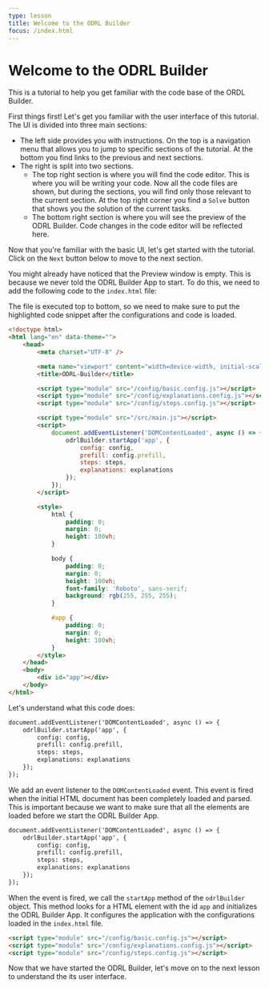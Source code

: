 ```yaml
---
type: lesson
title: Welcome to the ODRL Builder
focus: /index.html
---
```


# Welcome to the ODRL Builder

This is a tutorial to help you get familiar with the code base of the ORDL Builder.

First things first! Let's get you familiar with the user interface of this tutorial. The UI is divided into three main sections:
- The left side provides you with instructions. On the top is a navigation menu that allows you to jump to specific sections of the tutorial. At the bottom you find links to the previous and next sections.
- The right is split into two sections.
    - The top right section is where you will find the code editor. This is where you will be writing your code. Now all the code files are shown, but during the sections, you will find only those relevant to the current section. At the top right corner you find a `Solve` button that shows you the solution of the current tasks.
    - The bottom right section is where you will see the preview of the ODRL Builder. Code changes in the code editor will be reflected here. 

Now that you're familiar with the basic UI, let's get started with the tutorial. Click on the `Next` button below to move to the next section.

You might already have noticed that the Preview window is empty. This is because we never told the ODRL Builder App to start. To do this, we need to add the following code to the `index.html` file:

The file is executed top to bottom, so we need to make sure to put the highlighted code snippet after the configurations and code is loaded. 
```html add={14-23}
<!doctype html>
<html lang="en" data-theme="">
	<head>
		<meta charset="UTF-8" />

		<meta name="viewport" content="width=device-width, initial-scale=1.0" />
		<title>ODRL-Builder</title>

		<script type="module" src="/config/basic.config.js"></script>
		<script type="module" src="/config/explanations.config.js"></script>
		<script type="module" src="/config/steps.config.js"></script>

		<script type="module" src="/src/main.js"></script>
		<script>
			document.addEventListener('DOMContentLoaded', async () => {
				odrlBuilder.startApp('app', {
					config: config,
					prefill: config.prefill,
					steps: steps,
					explanations: explanations
				});
			});
		</script>

		<style>
			html {
				padding: 0;
				margin: 0;
				height: 100vh;
			}

			body {
				padding: 0;
				margin: 0;
				height: 100vh;
				font-family: 'Roboto', sans-serif;
				background: rgb(255, 255, 255);
			}

			#app {
				padding: 0;
				margin: 0;
				height: 100vh;
			}
		</style>
	</head>
	<body>
		<div id="app"></div>
	</body>
</html>
```

Let's understand what this code does:

```html {1, 8}
document.addEventListener('DOMContentLoaded', async () => {
    odrlBuilder.startApp('app', {
        config: config,
        prefill: config.prefill,
        steps: steps,
        explanations: explanations
    });
});
```

We add an event listener to the `DOMContentLoaded` event. This event is fired when the initial HTML document has been completely loaded and parsed. This is important because we want to make sure that all the elements are loaded before we start the ODRL Builder App.

```html {2-7}
document.addEventListener('DOMContentLoaded', async () => {
    odrlBuilder.startApp('app', {
        config: config,
        prefill: config.prefill,
        steps: steps,
        explanations: explanations
    });
});
```

When the event is fired, we call the `startApp` method of the `odrlBuilder` object. This method looks for a HTML element with the id `app` and initializes the ODRL Builder App. It configures the application with the configurations loaded in the `index.html` file.

```html {1-3}	
<script type="module" src="/config/basic.config.js"></script>
<script type="module" src="/config/explanations.config.js"></script>
<script type="module" src="/config/steps.config.js"></script>
```

Now that we have started the ODRL Builder, let's move on to the next lesson to understand the its user interface.
